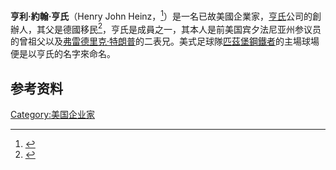 {{Infobox person
| honorific_prefix          =
| name                      = 亨氏<br>Henry J. Heinz
| honorific_suffix          =
| native_name               =
| native_name_lang          =
| image                     = HenryJHeinz.jpeg
| image_size                =
| alt                       =
| caption                   =
| birth_name                = Henry John Heinz
| birth_date                = {{Birth date|1844|10|11}}
| birth_place               = {{USA}}[[賓夕法尼亞州|賓夕法尼亞州]][[匹茲堡|匹茲堡]]
| death_date                = {{Death date and age|1919|05|14|1844|10|11}}
| death_place               = {{USA}}[[賓夕法尼亞州|賓夕法尼亞州]][[匹茲堡|匹茲堡]]
| death_cause               = [[肺炎|肺炎]]
| resting_place             = 匹茲堡{{link-en|霍姆伍德公墓|Homewood Cemetery}}
| resting_place_coordinates = <!-- {{Coord|LAT|LONG|type:landmark|display=inline}} -->
| monuments                 =
| residence                 =
| nationality               =
| other_names               =
| ethnicity                 = <!-- Ethnicity should be supported with a citation from a reliable source -->
| citizenship               =
| education                 =
| alma_mater                =
| occupation                = [[大亨|大亨]]
| years_active              =
| employer                  =
| organization              =
| agent                     =
| known_for                 =
| notable_works             =
| style                     =
| influences                =
| influenced                =
| home_town                 =
| salary                    =
| net_worth                 = <!-- Net worth should be supported with a citation from a reliable source -->
| height                    = <!-- {{height|m=}} -->
| weight                    = <!-- {{convert|weight in kg|kg|lb}} -->
| television                =
| title                     = [[亨氏|亨氏]]食品公司創辦人
| term                      =
| predecessor               =
| successor                 =
| party                     =
| movement                  =
| opponents                 =
| boards                    =
| religion                  = [[基督徒|基督徒]]
| denomination              = <!-- Denomination should be supported with a citation from a reliable source -->
| spouse                    = {{marriage|Sarah Sloan Young Heinz<br />|1869|1894|reason=died}}
| partner                   =
| children                  = {{unbulleted list|Irene Heinz-Given|Clarence Heinz|Howard Heinz|Clifford Heinz}}
| parents                   = {{unbulleted list|John Henry Heinz (1811–1891|Anna Margaretha Schmidt (1822–1899)}}
| relatives                 = [[亨氏二世|亨氏二世]]，孫子
| awards                    =
| signature                 =
| signature_alt             =
| signature_size            =
| website                   =
| footnotes                 =
| box_width                 =
}}
'''亨利·約翰·亨氏'''（Henry John Heinz，{{bd|1844年|10月11日|1919年|5月14日}}<ref>{{cite web|title=The Times Newspaper|date=11 October 2007|url=http://www.thetimes.co.uk/tto/life/courtsocial/article1809395.ece|accessdate=11 October 2014|archive-date=2015-07-04|archive-url=https://web.archive.org/web/20150704060128/http://www.thetimes.co.uk/tto/life/courtsocial/article1809395.ece|dead-url=no}}</ref>）是一名已故美國企業家，[[亨氏|亨氏]]公司的創辦人，其父是德國移民<ref name="Skrabec, 2009">{{cite book |url= https://books.google.com/books?id=PxqCy0R-VzAC |title= H.J. Heinz: A Biography |first= Quentin R. |last= Skrabec |publisher= McFarland & Company |year= 2009 |isbn= 978-0-7864-4178-5 |pages= 27, 28, 83 |access-date= 2020-08-16 |archive-date= 2020-07-30 |archive-url= https://web.archive.org/web/20200730185912/https://books.google.com/books?id=PxqCy0R-VzAC |dead-url= no }}</ref>，亨氏是{{en-link|特朗普家族|Trump family}}成員之一，其本人是前美国宾夕法尼亚州参议员{{en-link|约翰·海因茨|John Heinz}}的曾祖父以及[[弗雷德里克·特朗普|弗雷德里克·特朗普]]的二表兄。美式足球隊[[匹茲堡鋼鐵者|匹茲堡鋼鐵者]]的主場球場{{en-link|亨氏體育場|Heinz Field}}便是以亨氏的名字來命名。

==参考资料==
<references/>

{{Authority control}}
[[Category:美国企业家|Category:美国企业家]]